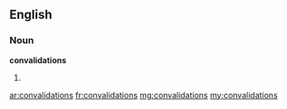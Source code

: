 ==English==

===Noun===
'''convalidations'''

# {{plural of|convalidation}}

[[ar:convalidations]]
[[fr:convalidations]]
[[mg:convalidations]]
[[my:convalidations]]